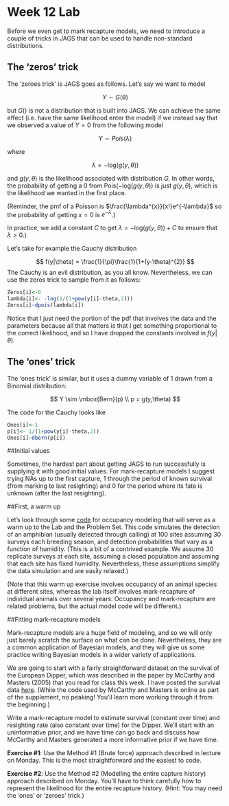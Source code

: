 Week 12 Lab
========================================================

Before we even get to mark recapture models, we need to introduce a couple of tricks in JAGS that can be used to handle non-standard distributions.

The 'zeros' trick
-------------------

The ‘zeroes trick’ is JAGS goes as follows. Let’s say we want to model

$$
Y \sim G(\theta)
$$

but $G()$ is not a distribution that is built into JAGS. We can achieve the same effect (i.e. have the same likelihood enter the model) if we instead say that we observed a value of $Y=0$ from the following model

$$
Y \sim Pois(\lambda)
$$

where 

$$
\lambda = -\mbox{log}(g(y,\theta))
$$

and $g(y,\theta)$ is the likelihood associated with distribution $G$. In other words, the probability of getting a 0 from $\mbox{Pois}(-\mbox{log}(g(y,\theta))$ is just $g(y,\theta)$, which is the likelihood we wanted in the first place. 

(Reminder, the pmf of a Poisson is $\frac{\lambda^{x}}{x!}e^{-\lambda}$ so the probability of getting $x=0$ is $e^{-\lambda}$.)

In practice, we add a constant $C$ to get $\lambda = -\mbox{log}(g(y,\theta))+C$ to ensure that $\lambda > 0$.)

Let’s take for example the Cauchy distribution

$$
f(y|\theta) = \frac{1}{\pi}\frac{1}{1+(y-\theta)^{2}}
$$
The Cauchy is an evil distribution, as you all know. Nevertheless, we can use the zeros trick to sample from it as follows:

```r
Zeros[i]<-0
lambda[i]<- -log(1/(1+pow(y[i]-theta,2)))
Zeros[i]~dpois(lambda[i])
```

Notice that I just need the portion of the pdf that involves the data and the parameters because all that matters is that I get something proportional to the correct likelihood, and so I have dropped the constants involved in $f(y|\theta)$.

The 'ones' trick
-------------------

The ‘ones trick’ is similar, but it uses a dummy variable of 1 drawn from a Binomial distribution:

$$
Y \sim \mbox{Bern}(p) \\
p = g(y,\theta)
$$

The code for the Cauchy looks like

```r
Ones[i]<-1
p[i]<- 1/(1+pow(y[i]-theta,2))
Ones[i]~dbern(p[i])
```

##Initial values

Sometimes, the hardest part about getting JAGS to run successfully is supplying it with good initial values. For mark-recapture models I suggest trying NAs up to the first capture, 1 through the period of known survival (from marking to last resighting) and 0 for the period where its fate is unknown (after the last resighting).

##First, a warm up

Let’s look through some [code](https://github.com/hlynch/Bayesian2020/tree/master/_data/Week12LabWarmup.R) for occupancy modeling that will serve as a warm up to the Lab and the Problem Set. This code simulates the detection of an amphibian (usually detected through calling) at 100 sites assuming 30 surveys each breeding season, and detection probabilities that vary as a function of humidity. (This is a bit of a contrived example. We assume 30 replicate surveys at each site, assuming a closed population and assuming that each site has fixed humidity. Nevertheless, these assumptions simplify the data simulation and are easily relaxed.) 

(Note that this warm up exercise involves occupancy of an animal species at different sites, whereas the lab itself involves mark-recapture of individual animals over several years. Occupancy and mark-recapture are related problems, but the actual model code will be different.)

##Fitting mark-recapture models

Mark-recapture models are a huge field of modeling, and so we will only just barely scratch the surface on what can be done. Nevertheless, they are a common application of Bayesian models, and they will give us some practice writing Bayesian models in a wider variety of applications.

We are going to start with a fairly straightforward dataset on the survival of the European Dipper, which was described in the paper by McCarthy and Masters (2005) that you read for class this week. I have posted the survival data [here](https://github.com/hlynch/Bayesian2020/tree/master/_data/dipper_data.R). (While the code used by McCarthy and Masters is online as part of the supplement, no peaking! You’ll learn more working through it from the beginning.)

Write a mark-recapture model to estimate survival (constant over time) and resighting rate (also constant over time) for the Dipper. We’ll start with an uninformative prior, and we have time can go back and discuss how McCarthy and Masters generated a more informative prior if we have time.

**Exercise #1**: Use the Method #1 (Brute force) approach described in lecture on Monday. This is the most straightforward and the easiest to code.

**Exercise #2**: Use the Method #2 (Modelling the entire capture history) approach described on Monday. You’ll have to think carefully how to represent the likelihood for the entire recapture history. (Hint: You may need the ‘ones’ or ‘zeroes’ trick.)

